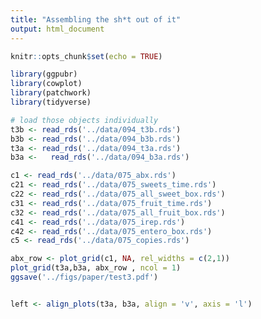 ```yaml
---
title: "Assembling the sh*t out of it"
output: html_document
---
```


```r
knitr::opts_chunk$set(echo = TRUE)
```

```r
library(ggpubr)
library(cowplot)
library(patchwork)
library(tidyverse)
```


```r
# load those objects individually
t3b <- read_rds('../data/094_t3b.rds')
b3b <- read_rds('../data/094_b3b.rds')
t3a <- read_rds('../data/094_t3a.rds')
b3a <-   read_rds('../data/094_b3a.rds')

c1 <- read_rds('../data/075_abx.rds')
c21 <- read_rds('../data/075_sweets_time.rds')
c22 <- read_rds('../data/075_all_sweet_box.rds')
c31 <- read_rds('../data/075_fruit_time.rds')
c32 <- read_rds('../data/075_all_fruit_box.rds')
c41 <- read_rds('../data/075_irep.rds')
c42 <- read_rds('../data/075_entero_box.rds')
c5 <- read_rds('../data/075_copies.rds')

```

```r
abx_row <- plot_grid(c1, NA, rel_widths = c(2,1))
plot_grid(t3a,b3a, abx_row , ncol = 1)
ggsave('../figs/paper/test3.pdf')


left <- align_plots(t3a, b3a, align = 'v', axis = 'l')
```

